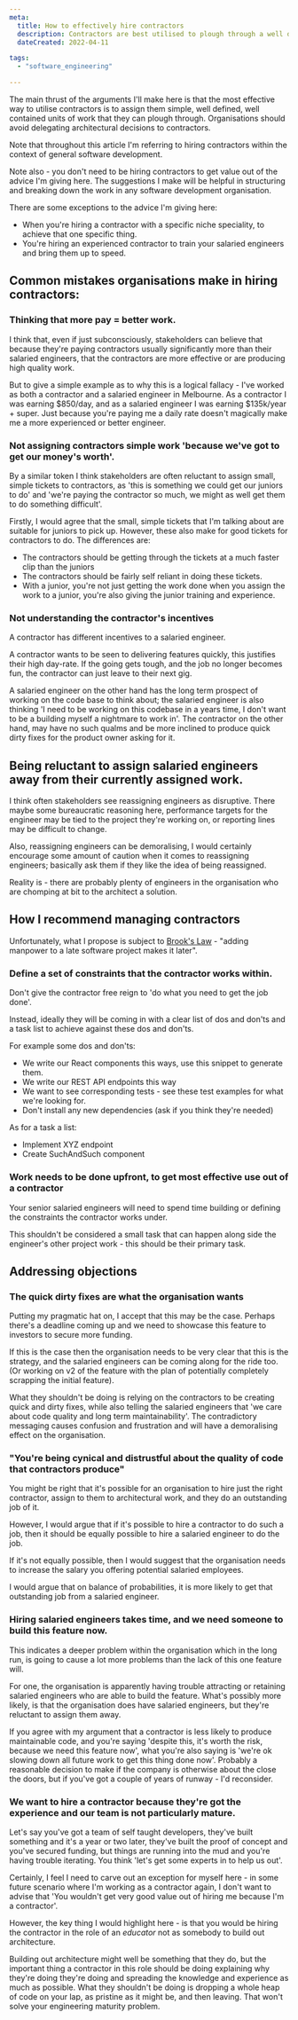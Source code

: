 ```yaml
---
meta:
  title: How to effectively hire contractors
  description: Contractors are best utilised to plough through a well defined scope of work. 
  dateCreated: 2022-04-11

tags: 
  - "software_engineering"

---
```


The main thrust of the arguments I'll make here is that the most effective way to utilise contractors is to assign them simple, well defined, well contained units of work that they can plough through. Organisations should avoid delegating architectural decisions to contractors. 

Note that throughout this article I'm referring to hiring contractors within the context of general software development.

Note also - you don't need to be hiring contractors to get value out of the advice I'm giving here. The suggestions I make will be helpful in structuring and breaking down the work in any software development organisation. 

There are some exceptions to the advice I'm giving here: 

 - When you're hiring a contractor with a specific niche speciality, to achieve that one specific thing. 
 - You're hiring an experienced contractor to train your salaried engineers and bring them up to speed. 

## Common mistakes organisations make in hiring contractors: 

### Thinking that more pay = better work. 

I think that, even if just subconsciously, stakeholders can believe that because they're paying contractors usually significantly more than their salaried engineers, that the contractors are more effective or are producing high quality work. 

But to give a simple example as to why this is a logical fallacy - I've worked as both a contractor and a salaried engineer in Melbourne. As a contractor I was earning $850/day, and as a salaried engineer I was earning $135k/year + super. Just because you're paying me a daily rate doesn't magically make me a more experienced or better engineer. 

### Not assigning contractors simple work 'because we've got to get our money's worth'. 

By a similar token I think stakeholders are often reluctant to assign small, simple tickets to contractors, as 'this is something we could get our juniors to do' and 'we're paying the contractor so much, we might as well get them to do something difficult'. 

Firstly, I would agree that the small, simple tickets that I'm talking about are suitable for juniors to pick up. However, these also make for good tickets for contractors to do. The differences are: 

- The contractors should be getting through the tickets at a much faster clip than the juniors
- The contractors should be fairly self reliant in doing these tickets. 
- With a junior, you're not just getting the work done when you assign the work to a junior, you're also giving the junior training and experience. 

### Not understanding the contractor's incentives 

A contractor has different incentives to a salaried engineer. 

A contractor wants to be seen to delivering features quickly, this justifies their high day-rate. If the going gets tough, and the job no longer becomes fun, the contractor can just leave to their next gig. 

A salaried engineer on the other hand has the long term prospect of working on the code base to think about; the salaried engineer is also thinking 'I need to be working on this codebase in a years time, I don't want to be a building myself a nightmare to work in'. The contractor on the other hand, may have no such qualms and be more inclined to produce quick dirty fixes for the product owner asking for it. 

## Being reluctant to assign salaried engineers away from their currently assigned work. 

I think often stakeholders see reassigning engineers as disruptive. There maybe some bureaucratic reasoning here, performance targets for the engineer may be tied to the project they're working on, or reporting lines may be difficult to change. 

Also, reassigning engineers can be demoralising, I would certainly encourage some amount of caution when it comes to reassigning engineers; basically ask them if they like the idea of being reassigned. 

Reality is - there are probably plenty of engineers in the organisation who are chomping at bit to the architect a solution.  


## How I recommend managing contractors 

Unfortunately, what I propose is subject to [Brook's Law](https://en.wikipedia.org/wiki/Brooks%27s_law) - "adding manpower to a late software project makes it later". 

### Define a set of constraints that the contractor works within. 

Don't give the contractor free reign to 'do what you need to get the job done'. 

Instead, ideally they will be coming in with a clear list of dos and don'ts and a task list to achieve against these dos and don'ts. 

For example some dos and don'ts: 

- We write our React components this ways, use this snippet to generate them.
- We write our REST API endpoints this way 
- We want to see corresponding tests - see these test examples for what we're looking for. 
- Don't install any new dependencies (ask if you think they're needed) 


As for a task a list: 

- Implement XYZ endpoint 
- Create SuchAndSuch component



### Work needs to be done upfront, to get most effective use out of a contractor 

Your senior salaried engineers will need to spend time building or defining the constraints the contractor works under. 

This shouldn't be considered a small task that can happen along side the engineer's other project work - this should be their primary task. 






 ## Addressing objections

 ### The quick dirty fixes are what the organisation wants 

 Putting my pragmatic hat on, I accept that this may be the case. Perhaps there's a deadline coming up and we need to showcase this feature to investors to secure more funding. 

 If this is the case then the organisation needs to be very clear that this is the strategy, and the salaried engineers can be coming along for the ride too. (Or working on v2 of the feature with the plan of potentially completely scrapping the initial feature). 

 What they shouldn't be doing is relying on the contractors to be creating quick and dirty fixes, while also telling the salaried engineers that 'we care about code quality and long term maintainability'. The contradictory messaging causes confusion and frustration and will have a demoralising effect on the organisation. 

 ### "You're being cynical and distrustful about the quality of code that contractors produce"

You might be right that it's possible for an organisation to hire just the right contractor, assign to them to architectural work, and they do an outstanding job of it. 

However, I would argue that if it's possible to hire a contractor to do such a job, then it should be equally possible to hire a salaried engineer to do the job. 

If it's not equally possible, then I would suggest that the organisation needs to increase the salary you offering potential salaried employees. 

I would argue that on balance of probabilities, it is more likely to get that outstanding job from a salaried engineer. 

### Hiring salaried engineers takes time, and we need someone to build this feature now. 

This indicates a deeper problem within the organisation which in the long run, is going to cause a lot more problems than the lack of this one feature will. 

For one, the organisation is apparently having trouble attracting or retaining salaried engineers who are able to build the feature. What's possibly more likely, is that the organisation does have salaried engineers, but they're reluctant to assign them away. 

If you agree with my argument that a contractor is less likely to produce maintainable code, and you're saying 'despite this, it's worth the risk, because we need this feature now', what you're also saying is 'we're ok slowing down all future work to get this thing done now'. Probably a reasonable decision to make if the company is otherwise about the close the doors, but if you've got a couple of years of runway - I'd reconsider. 

### We want to hire a contractor because they're got the experience and our team is not particularly mature. 

Let's say you've got a team of self taught developers, they've built something and it's a year or two later, they've built the proof of concept and you've secured funding, but things are running into the mud and you're having trouble iterating. You think 'let's get some experts in to help us out'. 

Certainly, I feel I need to carve out an exception for myself here - in some future scenario where I'm working as a contractor again, I don't want to advise that 'You wouldn't get very good value out of hiring me because I'm a contractor'. 

However, the key thing I would highlight here - is that you would be hiring the contractor in the role of an _educator_ not as somebody to build out architecture. 

Building out architecture might well be something that they do, but the important thing a contractor in this role should be doing explaining why they're doing they're doing and spreading the knowledge and experience as much as possible. What they shouldn't be doing is dropping a whole heap of code on your lap, as pristine as it might be, and then leaving. That won't solve your engineering maturity problem.  


